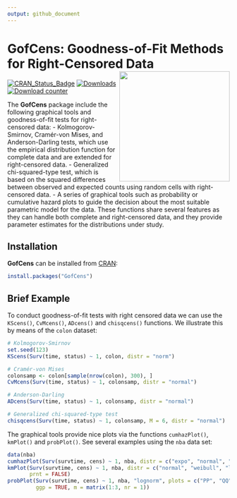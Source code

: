 ```yaml
---
output: github_document
---
```


# GofCens: Goodness-of-Fit Methods for Right-Censored Data <img src="man/figures/GofCens_logo2.png" align="right" alt="" width="250" />


<!-- badges: start -->
[![CRAN_Status_Badge](https://www.r-pkg.org/badges/version-last-release/GofCens)](https://cran.r-project.org/package=GofCens)
[![Downloads](https://cranlogs.r-pkg.org/badges/grand-total/GofCens)](https://cran.r-project.org/package=GofCens)
[![Download counter](https://cranlogs.r-pkg.org/badges/GofCens)](https://cran.r-project.org/package=GofCens)
<!-- badges: end -->

The **GofCens** package include the following graphical tools and goodness-of-fit tests for right-censored data: 
- Kolmogorov-Smirnov, Cramér-von Mises, and Anderson-Darling tests, which use the empirical distribution function for complete data and are extended for right-censored data.
- Generalized chi-squared-type test, which is based on the squared differences between observed and expected counts using random cells with right-censored data.
- A series of graphical tools such as probability or cumulative hazard plots to guide the decision about the most suitable parametric model for the data.
These functions share several features as they can handle both complete and right-censored data, and they provide parameter estimates for the distributions under study. 

## Installation
**GofCens** can be installed from [CRAN](https://cran.r-project.org/):
```r
install.packages("GofCens")
```

## Brief Example
To conduct goodness-of-fit tests with right censored data we can use the `KScens()`, `CvMcens()`, `ADcens()` and `chisqcens()` functions. We illustrate this by means of the `colon` dataset:
```r
# Kolmogorov-Smirnov
set.seed(123)
KScens(Surv(time, status) ~ 1, colon, distr = "norm")

# Cramér-von Mises
colonsamp <- colon[sample(nrow(colon), 300), ]
CvMcens(Surv(time, status) ~ 1, colonsamp, distr = "normal")

# Anderson-Darling
ADcens(Surv(time, status) ~ 1, colonsamp, distr = "normal")

# Generalized chi-squared-type test
chisqcens(Surv(time, status) ~ 1, colonsamp, M = 6, distr = "normal")
```
The graphical tools provide nice plots via the functions `cumhazPlot()`, `kmPlot()` and `probPlot()`. See several examples using the `nba` data set:
```r
data(nba)
cumhazPlot(Surv(survtime, cens) ~ 1, nba, distr = c("expo", "normal", "gumbel"))
kmPlot(Surv(survtime, cens) ~ 1, nba, distr = c("normal", "weibull", "lognormal"),
       prnt = FALSE)
probPlot(Surv(survtime, cens) ~ 1, nba, "lognorm", plots = c("PP", "QQ", "SP"),
         ggp = TRUE, m = matrix(1:3, nr = 1))
``` 
